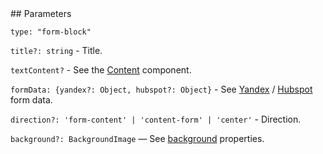 

<Meta of={FormBlockStories} />
<StoryTemplate>
## Parameters

`type: "form-block"`

`title?: string` - Title.

`textContent?` - See the [Content](?path=/story/components-content--docs&viewMode=docs) component.

`formData: {yandex?: Object, hubspot?: Object}` - See [Yandex](?path=/story/components-yandexform--docs&viewMode=docs) / [Hubspot](?path=/story/components-hubspotform--docs&viewMode=docs) form data.

`direction?: 'form-content' | 'content-form' | 'center'` - Direction.

`background?: BackgroundImage` — See [background](?path=/story/components-pics-video-datalens-backgroundimage--docs&viewMode=docs) properties.

</StoryTemplate>
